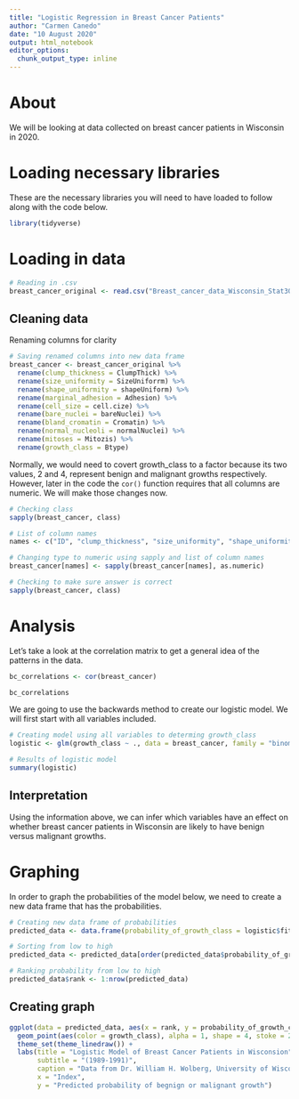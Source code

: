 ```yaml
---
title: "Logistic Regression in Breast Cancer Patients"
author: "Carmen Canedo"
date: "10 August 2020"
output: html_notebook
editor_options: 
  chunk_output_type: inline
---
```


# About
We will be looking at data collected on breast cancer patients in Wisconsin in 2020.

# Loading necessary libraries
These are the necessary libraries you will need to have loaded to follow along with the code below.

```r
library(tidyverse)
```


# Loading in data
```r
# Reading in .csv
breast_cancer_original <- read.csv("Breast_cancer_data_Wisconsin_Stat302_2020.csv")
```

## Cleaning data
Renaming columns for clarity
```r
# Saving renamed columns into new data frame
breast_cancer <- breast_cancer_original %>% 
  rename(clump_thickness = ClumpThick) %>% 
  rename(size_uniformity = SizeUniforrm) %>% 
  rename(shape_uniformity = shapeUniform) %>% 
  rename(marginal_adhesion = Adhesion) %>% 
  rename(cell_size = cell.cize) %>% 
  rename(bare_nuclei = bareNuclei) %>% 
  rename(bland_cromatin = Cromatin) %>% 
  rename(normal_nucleoli = normalNuclei) %>% 
  rename(mitoses = Mitozis) %>% 
  rename(growth_class = Btype)
```

Normally, we would need to covert growth_class to a factor because its two values, 2 and 4, represent benign and malignant growths respectively. However, later in the code the `cor()` function requires that all columns are numeric. We will make those changes now.
```r
# Checking class
sapply(breast_cancer, class)

# List of column names
names <- c("ID", "clump_thickness", "size_uniformity", "shape_uniformity", "marginal_adhesion", "cell_size", "bare_nuclei", "bland_cromatin", "normal_nucleoli", "mitoses", "growth_class")

# Changing type to numeric using sapply and list of column names
breast_cancer[names] <- sapply(breast_cancer[names], as.numeric)

# Checking to make sure answer is correct
sapply(breast_cancer, class)
```


# Analysis
Let's take a look at the correlation matrix to get a general idea of the patterns in the data.
```r
bc_correlations <- cor(breast_cancer)

bc_correlations
```


We are going to use the backwards method to create our logistic model. We will first start with all variables included.
```r
# Creating model using all variables to determing growth_class
logistic <- glm(growth_class ~ ., data = breast_cancer, family = "binomial")

# Results of logistic model
summary(logistic)
```

## Interpretation
Using the information above, we can infer which variables have an effect on whether breast cancer patients in Wisconsin are likely to have benign versus malignant growths.

# Graphing
In order to graph the probabilities of the model below, we need to create a new data frame that has the probabilities.
```r
# Creating new data frame of probabilities
predicted_data <- data.frame(probability_of_growth_class = logistic$fitted.values, growth_class = breast_cancer$growth_class)

# Sorting from low to high
predicted_data <- predicted_data[order(predicted_data$probability_of_growth_class, decreasing = FALSE),]

# Ranking probability from low to high
predicted_data$rank <- 1:nrow(predicted_data)
```

## Creating graph

```r
ggplot(data = predicted_data, aes(x = rank, y = probability_of_growth_class)) +
  geom_point(aes(color = growth_class), alpha = 1, shape = 4, stoke = 2) +
  theme_set(theme_linedraw()) +
  labs(title = "Logistic Model of Breast Cancer Patients in Wisconsion",
       subtitle = "(1989-1991)",
       caption = "Data from Dr. William H. Wolberg, University of Wisconsin",
       x = "Index",
       y = "Predicted probability of begnign or malignant growth")
```

